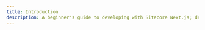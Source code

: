```yaml
---
title: Introduction
description: A beginner's guide to developing with Sitecore Next.js; designed to be a starting point to build Sitecore solutions in a headless, Next.js environment.
---
```

 
<Head>
    <meta property="og:site_name" content="Sitecore Next.js Guide" />
    <script type="application/ld+json"
    dangerouslySetInnerHTML={{
        __html:`
        {
        "@context" : "https://schema.org",
        "@type" : "WebSite",
        "name" : "Sitecore Next.js Guide",
        "url" : "https://sitecore-nextjs-guide.hakmeng.com"
        }
        `
    }}
    />
</Head>
 
# Introduction
 
Welcome to a beginner's guide to developing with Sitecore Next.js. This guide is designed to be a starting point for developers who are new to building Sitecore solutions in a headless, Next.js environment.

Transitioning from a monolithic architecture to a composable one can seem overwhelming, which is why this guide breaks the process down into easy-to-understand pieces.
It provides step-by-step instructions on setting up a local environment and creating components. This guide would not go into depth on every topic; it is intended for the audience
to conduct further research on their own.

You will learn:
1. Brief overview of headless architecture
1. How to setup a local docker instance running Sitecore XM
1. Create basic components using Next.js
1. GraphQL
    1. An introduction to GraphQL
    1. Understanding the distinction between Integrated and Connected modes
    1. Learning how to construct queries using the xGraph Browser
    1. Building a component that utilizes GraphQL to retrieve multiple Sitecore items in both Integrated and Connected modes


If you're a traditional Sitecore MVC developer or a front-end developer starting on a headless Sitecore Next.js solution, then this guide is perfect for you.

## Getting started

If you do not have an Sitecore environment, start at [prerequisites](/environment/prerequisites).  
If you already have one, feel free to skip to [create your first component](/build/create-your-first-nextjs-component).
